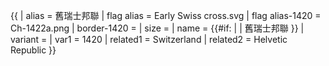 {{ {{{1<noinclude>|country showdata</noinclude>}}}
| alias = 舊瑞士邦聯
| flag alias = Early Swiss cross.svg
| flag alias-1420 = Ch-1422a.png
| border-1420 =
| size = {{{size|}}}
| name = {{#if: {{{name|}}} | {{{name|}}} | 舊瑞士邦聯 }}
| variant = {{{variant|}}}
<noinclude>
| var1 = 1420
| related1 = Switzerland
| related2 = Helvetic Republic
</noinclude>
}}<noinclude>
</noinclude>